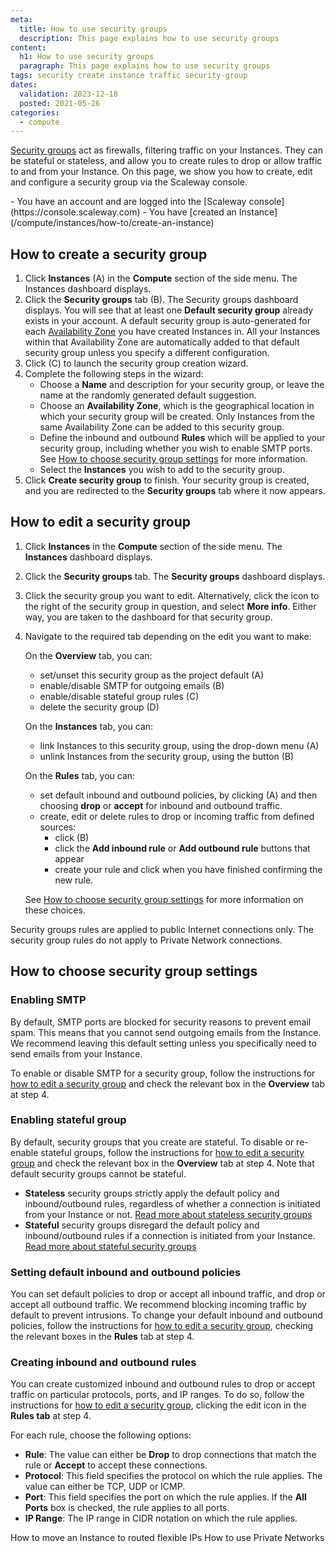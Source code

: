 ```yaml
---
meta:
  title: How to use security groups
  description: This page explains how to use security groups
content:
  h1: How to use security groups
  paragraph: This page explains how to use security groups
tags: security create instance traffic security-group
dates:
  validation: 2023-12-18
  posted: 2021-05-26 
categories:
  - compute
---
```


[Security groups](/compute/instances/concepts/#security-group) act as firewalls, filtering traffic on your Instances. They can be stateful or stateless, and allow you to create rules to drop or allow traffic to and from your Instance. On this page, we show you how to create, edit and configure a security group via the Scaleway console.

<Macro id="iam-requirements" />

<Message type="requirement">
  - You have an account and are logged into the [Scaleway console](https://console.scaleway.com)
  - You have [created an Instance](/compute/instances/how-to/create-an-instance)
</Message>

## How to create a security group

1. Click **Instances** (A) in the **Compute** section of the side menu. The Instances dashboard displays.
    <Lightbox src="scaleway-security-groups.webp" alt="" />
2. Click the **Security groups** tab (B). The Security groups dashboard displays.
    <Message type="note">
      You will see that at least one **Default security group** already exists in your account. A default security group is auto-generated for each [Availability Zone](/compute/instances/concepts/#availability-zone) you have created Instances in. All your Instances within that Availability Zone are automatically added to that default security group unless you specify a different configuration.
    </Message>
3. Click <Icon name="plus" /> (C) to launch the security group creation wizard.
4. Complete the following steps in the wizard: 
    - Choose a **Name** and description for your security group, or leave the name at the randomly generated default suggestion. 
    - Choose an **Availability Zone**, which is the geographical location in which your security group will be created. Only Instances from the same Availability Zone can be added to this security group.
    - Define the inbound and outbound **Rules** which will be applied to your security group, including whether you wish to enable SMTP ports. See [How to choose security group settings](/compute/instances/how-to/use-security-groups/#how-to-choose-security-group-settings) for more information.
    - Select the **Instances** you wish to add to the security group.
5. Click **Create security group** to finish. Your security group is created, and you are redirected to the **Security groups** tab where it now appears.

## How to edit a security group

1. Click **Instances** in the **Compute** section of the side menu. The **Instances** dashboard displays.
2. Click the **Security groups** tab. The **Security groups** dashboard displays.
3. Click the security group you want to edit. Alternatively, click the <Icon name="more" /> icon to the right of the security group in question, and select **More info**. Either way, you are taken to the dashboard for that security group.
4. Navigate to the required tab depending on the edit you want to make:

    On the **Overview** tab, you can:
    <Lightbox src="scaleway-security-group-overview.webp" alt="" />

    - set/unset this security group as the project default (A)
    - enable/disable SMTP for outgoing emails (B)
    - enable/disable stateful group rules (C)
    - delete the security group (D)

    On the **Instances** tab, you can:
    <Lightbox src="scaleway-security-group-instances.webp" alt="" />

    - link Instances to this security group, using the drop-down menu (A)
    - unlink Instances from the security group, using the <Icon name="unlink"/> button (B)

    On the **Rules** tab, you can:
    <Lightbox src="scaleway-security-group-rules.webp" alt="" />

    - set default inbound and outbound policies, by clicking <Icon name="edit"/> (A) and then choosing **drop** or **accept** for inbound and outbound traffic.
    - create, edit or delete rules to drop or incoming traffic from defined sources:
      - click <Icon name="edit"/>  (B)
      - click the **Add inbound rule** or **Add outbound rule** buttons that appear
      - create your rule and click <Icon name="validate"/>  when you have finished confirming the new rule.
      
    See [How to choose security group settings](/compute/instances/how-to/use-security-groups/#how-to-choose-security-group-settings) for more information on these choices.

<Message type="note">
  Security groups rules are applied to public Internet connections only. The security group rules do not apply to Private Network connections.
</Message>

## How to choose security group settings

### Enabling SMTP
By default, SMTP ports are blocked for security reasons to prevent email spam. This means that you cannot send outgoing emails from the Instance. We recommend leaving this default setting unless you specifically need to send emails from your Instance. 

To enable or disable SMTP for a security group, follow the instructions for [how to edit a security group](/compute/instances/how-to/use-security-groups/#how-to-edit-a-security-group) and check the relevant box in the **Overview** tab at step 4.

### Enabling stateful group
By default, security groups that you create are stateful. To disable or re-enable stateful groups, follow the instructions for [how to edit a security group](/compute/instances/how-to/use-security-groups/#how-to-edit-a-security-group) and check the relevant box in the **Overview** tab at step 4. Note that default security groups cannot be stateful.
- **Stateless** security groups strictly apply the default policy and inbound/outbound rules, regardless of whether a connection is initiated from your Instance or not. [Read more about stateless security groups](/compute/instances/concepts/#stateless-security-groups)
- **Stateful** security groups disregard the default policy and inbound/outbound rules if a connection is initiated from your Instance. [Read more about stateful security groups](/compute/instances/concepts/#stateful-security-groups)

### Setting default inbound and outbound policies
You can set default policies to drop or accept all inbound traffic, and drop or accept all outbound traffic. We recommend blocking incoming traffic by default to prevent intrusions. To change your default inbound and outbound policies, follow the instructions for [how to edit a security group](/compute/instances/how-to/use-security-groups/#how-to-edit-a-security-group), checking the relevant boxes in the **Rules** tab at step 4.

### Creating inbound and outbound rules
You can create customized inbound and outbound rules to drop or accept traffic on particular protocols, ports, and IP ranges. To do so, follow the instructions for [how to edit a security group](/compute/instances/how-to/use-security-groups/#how-to-edit-a-security-group), clicking the edit icon in the **Rules tab** at step 4.

For each rule, choose the following options:
<Lightbox src="scaleway-security-group-custom-rule.webp" alt="" />

- **Rule**: The value can either be **Drop** to drop connections that match the rule or **Accept** to accept these connections.
- **Protocol**: This field specifies the protocol on which the rule applies. The value can either be TCP, UDP or ICMP.
- **Port**: This field specifies the port on which the rule applies. If the **All Ports** box is checked, the rule applies to all ports.
- **IP Range**: The IP range in CIDR notation on which the rule applies.

<Navigation title="See Also">
  <PreviousButton to="/compute/instances/how-to/migrate-routed-ips/">How to move an Instance to routed flexible IPs</PreviousButton>
  <NextButton to="/compute/instances/how-to/use-private-networks/">How to use Private Networks</NextButton>
</Navigation>
